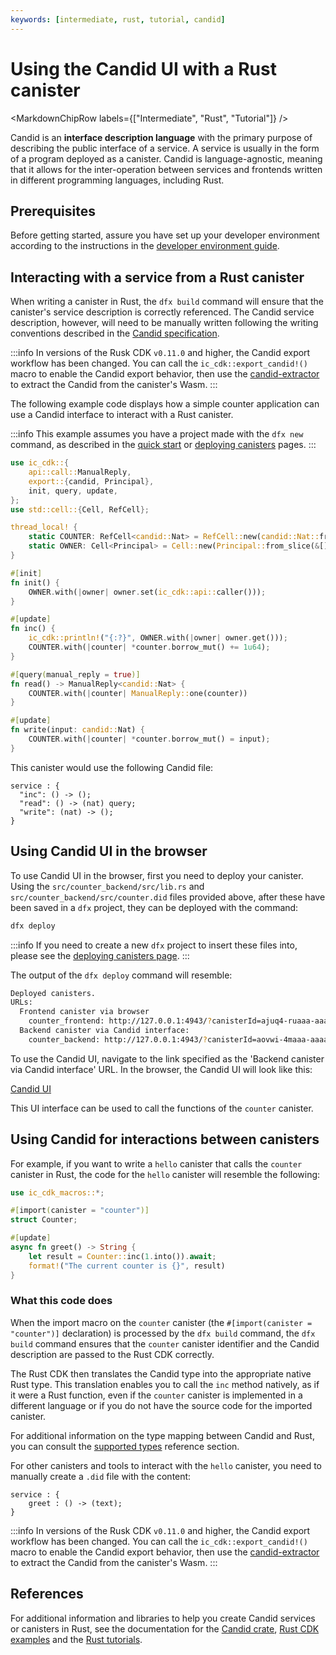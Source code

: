 ```yaml
---
keywords: [intermediate, rust, tutorial, candid]
---
```



# Using the Candid UI with a Rust canister

<MarkdownChipRow labels={["Intermediate", "Rust", "Tutorial"]} />



Candid is an **interface description language** with the primary purpose of describing the public interface of a service. A service is usually in the form of a program deployed as a canister. Candid is language-agnostic, meaning that it allows for the inter-operation between services and frontends written in different programming languages, including Rust.

## Prerequisites

Before getting started, assure you have set up your developer environment according to the instructions in the [developer environment guide](./dev-env.mdx).

## Interacting with a service from a Rust canister

When writing a canister in Rust, the `dfx build` command will ensure that the canister's service description is correctly referenced. The Candid service description, however, will need to be manually written following the writing conventions described in the [Candid specification](https://github.com/dfinity/candid/blob/master/spec/Candid.md#core-grammar).

:::info
In versions of the Rusk CDK `v0.11.0` and higher, the Candid export workflow has been changed.
You can call the `ic_cdk::export_candid!()` macro to enable the Candid export behavior, then use the [candid-extractor](https://github.com/dfinity/cdk-rs/tree/main/src/candid-extractor) to extract the Candid from the canister's Wasm.
:::

The following example code displays how a simple counter application can use a Candid interface to interact with a Rust canister.

:::info
This example assumes you have a project made with the `dfx new` command, as described in the [quick start](quickstart.mdx) or [deploying canisters](deploying.mdx) pages.
:::

```rust title="src/counter_backend/src/lib.rs"
use ic_cdk::{
    api::call::ManualReply,
    export::{candid, Principal},
    init, query, update,
};
use std::cell::{Cell, RefCell};

thread_local! {
    static COUNTER: RefCell<candid::Nat> = RefCell::new(candid::Nat::from(0));
    static OWNER: Cell<Principal> = Cell::new(Principal::from_slice(&[]));
}

#[init]
fn init() {
    OWNER.with(|owner| owner.set(ic_cdk::api::caller()));
}

#[update]
fn inc() {
    ic_cdk::println!("{:?}", OWNER.with(|owner| owner.get()));
    COUNTER.with(|counter| *counter.borrow_mut() += 1u64);
}

#[query(manual_reply = true)]
fn read() -> ManualReply<candid::Nat> {
    COUNTER.with(|counter| ManualReply::one(counter))
}

#[update]
fn write(input: candid::Nat) {
    COUNTER.with(|counter| *counter.borrow_mut() = input);
}
```

This canister would use the following Candid file:

```candid title="src/counter_backend/counter_backend.did"
service : {
  "inc": () -> ();
  "read": () -> (nat) query;
  "write": (nat) -> ();
}
```

## Using Candid UI in the browser

To use Candid UI in the browser, first you need to deploy your canister. Using the `src/counter_backend/src/lib.rs` and `src/counter_backend/src/counter.did` files provided above, after these have been saved in a `dfx` project, they can be deployed with the command:

```bash
dfx deploy
```

:::info
If you need to create a new `dfx` project to insert these files into, please see the [deploying canisters page](deploying.mdx).
:::

The output of the `dfx deploy` command will resemble:

```bash
Deployed canisters.
URLs:
  Frontend canister via browser
    counter_frontend: http://127.0.0.1:4943/?canisterId=ajuq4-ruaaa-aaaaa-qaaga-cai
  Backend canister via Candid interface:
    counter_backend: http://127.0.0.1:4943/?canisterId=aovwi-4maaa-aaaaa-qaagq-cai&id=a4tbr-q4aaa-aaaaa-qaafq-cai
```

To use the Candid UI, navigate to the link specified as the 'Backend canister via Candid interface' URL. In the browser, the Candid UI will look like this:

[Candid UI](../rust/_attachments/CandidUI.png)

This UI interface can be used to call the functions of the `counter` canister.

## Using Candid for interactions between canisters

For example, if you want to write a `hello` canister that calls the `counter` canister in Rust, the code for the `hello` canister will resemble the following:

``` rust title="src/hello_backend/src/lib.rs"
use ic_cdk_macros::*;

#[import(canister = "counter")]
struct Counter;

#[update]
async fn greet() -> String {
    let result = Counter::inc(1.into()).await;
    format!("The current counter is {}", result)
}
```

### What this code does

When the import macro on the `counter` canister (the `#[import(canister = "counter")]` declaration) is processed by the `dfx build` command, the `dfx build` command ensures that the `counter` canister identifier and the Candid description are passed to the Rust CDK correctly.

The Rust CDK then translates the Candid type into the appropriate native Rust type. This translation enables you to call the `inc` method natively, as if it were a Rust function, even if the `counter` canister is implemented in a different language or if you do not have the source code for the imported canister.

For additional information on the type mapping between Candid and Rust, you can consult the [supported types](/docs/current/references/candid-ref) reference section.

For other canisters and tools to interact with the `hello` canister, you need to manually create a `.did` file with the content:


``` candid title="src/hello_backend/hello_backend.did"
service : {
    greet : () -> (text);
}
```

:::info
In versions of the Rusk CDK `v0.11.0` and higher, the Candid export workflow has been changed.
You can call the `ic_cdk::export_candid!()` macro to enable the Candid export behavior, then use the [candid-extractor](https://github.com/dfinity/cdk-rs/tree/main/src/candid-extractor) to extract the Candid from the canister's Wasm.
:::

## References

For additional information and libraries to help you create Candid services or canisters in Rust, see the documentation for the [Candid crate](https://docs.rs/candid/), [Rust CDK examples](https://github.com/dfinity/cdk-rs/tree/next/examples) and the [Rust tutorials](../rust/index.mdx).